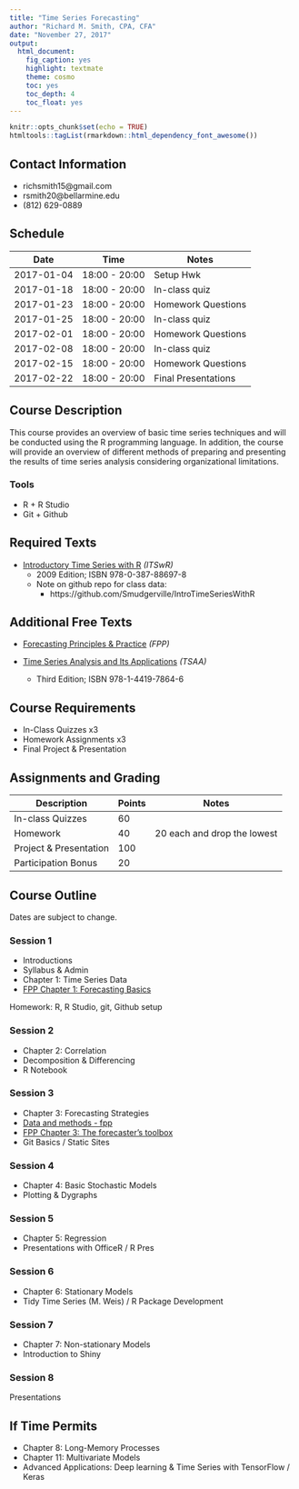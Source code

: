 ```yaml
---
title: "Time Series Forecasting"
author: "Richard M. Smith, CPA, CFA"
date: "November 27, 2017"
output:
  html_document:
    fig_caption: yes
    highlight: textmate
    theme: cosmo
    toc: yes
    toc_depth: 4
    toc_float: yes
---
```




```r
knitr::opts_chunk$set(echo = TRUE)
htmltools::tagList(rmarkdown::html_dependency_font_awesome())
```

## Contact Information

- <i class="fa fa-envelope"></i>  richsmith15@gmail.com
- <i class="fa fa-envelope"></i>  rsmith20@bellarmine.edu
- <i class="fa fa-mobile fa-2x" aria-hidden="true"></i> (812) 629-0889


## Schedule

| Date | Time | Notes |
| ---- | ---- | ----- |
| 2017-01-04 | 18:00 - 20:00 | Setup Hwk |
| 2017-01-18 | 18:00 - 20:00 | In-class quiz |
| 2017-01-23 | 18:00 - 20:00 | Homework Questions |
| 2017-01-25 | 18:00 - 20:00 | In-class quiz |
| 2017-02-01 | 18:00 - 20:00 | Homework Questions |
| 2017-02-08 | 18:00 - 20:00 | In-class quiz |
| 2017-02-15 | 18:00 - 20:00 | Homework Questions |
| 2017-02-22 | 18:00 - 20:00 | Final Presentations |


## Course Description

This course provides an overview of basic time series techniques and will be conducted using the R programming language.   In addition, the course will provide an overview of different methods of preparing and presenting the results of time series analysis considering organizational limitations.

### Tools

- R + R Studio
- Git + Github

## Required Texts

- [Introductory Time Series with R](https://goo.gl/iDSDxh) *(ITSwR)*
  - 2009 Edition; ISBN 978-0-387-88697-8
  - Note on github repo for class data:
    - https://github.com/Smudgerville/IntroTimeSeriesWithR

## Additional Free Texts

- [Forecasting Principles & Practice](http://otexts.org/fpp2/) *(FPP)*

- [Time Series Analysis and Its Applications](http://evalenzu.mat.utfsm.cl/Docencia/2016/Segundo%20semestre/Series%20de%20Tiempo%20II/Apunte%201.pdf) *(TSAA)*
  - Third Edition; ISBN 978-1-4419-7864-6

## Course Requirements

- In-Class Quizzes x3
- Homework Assignments x3
- Final Project & Presentation

## Assignments and Grading

| Description | Points | Notes |
| ----------- | ------ | ----- |
| In-class Quizzes | 60 | |
| Homework | 40 | 20 each and drop the lowest |
| Project & Presentation | 100 | |
| Participation Bonus | 20 | |

## Course Outline

Dates are subject to change.  

### Session 1

- Introductions
- Syllabus & Admin
- Chapter 1:  Time Series Data
- [FPP Chapter 1:  Forecasting Basics](http://otexts.org/fpp2/intro.html)

Homework:  R, R Studio, git, Github setup

### Session 2

- Chapter 2:  Correlation
- Decomposition & Differencing
- R Notebook


### Session 3

- Chapter 3:  Forecasting Strategies
- [Data and methods - fpp](http://otexts.org/fpp2/data-methods.html)
- [FPP Chapter 3:  The forecaster's toolbox](http://otexts.org/fpp2/toolbox.html)
- Git Basics / Static Sites


### Session 4

- Chapter 4:  Basic Stochastic Models
- Plotting & Dygraphs

### Session 5

- Chapter 5:  Regression
- Presentations with OfficeR / R Pres

### Session 6

- Chapter 6:  Stationary Models
- Tidy Time Series (M. Weis) / R Package Development
  
### Session 7

- Chapter 7:  Non-stationary Models
- Introduction to Shiny

### Session 8

Presentations


## If Time Permits

- Chapter 8:  Long-Memory Processes
- Chapter 11:  Multivariate Models
- Advanced Applications:  Deep learning & Time Series with TensorFlow / Keras